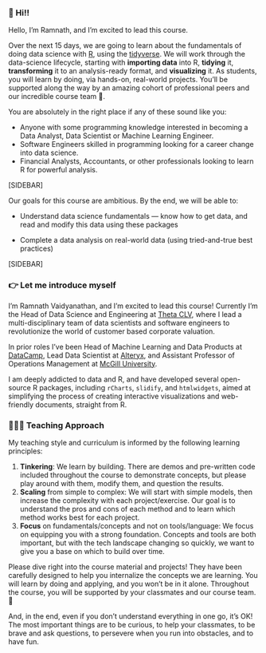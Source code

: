 ### 👋 Hi!!

Hello, I'm Ramnath, and I'm excited to lead this course.

Over the next 15 days, we are going to learn about the fundamentals of doing data science with [R](https://cran.r-project.org/), using the [tidyverse](http://tidyverse.org). We will work through the data-science lifecycle, starting with **importing data** into R, **tidying** it, **transforming** it to an analysis-ready format, and **visualizing** it. As students, you will learn by doing, via hands-on, real-world projects. You'll be supported along the way by an amazing cohort of professional peers and our incredible course team 🙌.

You are absolutely in the right place if any of these sound like you:

-   Anyone with some programming knowledge interested in becoming a Data Analyst, Data Scientist or Machine Learning Engineer.
-   Software Engineers skilled in programming looking for a career change into data science.
-   Financial Analysts, Accountants, or other professionals looking to learn R for powerful analysis.

[SIDEBAR]

Our goals for this course are ambitious. By the end, we will be able to:

-   Understand data science fundamentals --- know how to get data, and read and modify this data using these packages

-   Complete a data analysis on real-world data (using tried-and-true best practices)

[SIDEBAR]

### 👉 Let me introduce myself

I'm Ramnath Vaidyanathan, and I'm excited to lead this course! Currently I'm the Head of Data Science and Engineering at [Theta CLV](https://thetaclv.com), where I lead a multi-disciplinary team of data scientists and software engineers to revolutionize the world of customer based corporate valuation.

In prior roles I've been Head of Machine Learning and Data Products at [DataCamp](https://datacamp.com), Lead Data Scientist at [Alteryx](https://alteryx.com), and Assistant Professor of Operations Management at [McGill University](https://mcgill.com).

I am deeply addicted to data and R, and have developed several open-source R packages, including `rCharts`, `slidify`, and `htmlwidgets`, aimed at simplifying the process of creating interactive visualizations and web-friendly documents, straight from R.

### 🧑🏻‍🏫 Teaching Approach

My teaching style and curriculum is informed by the following learning principles:

1.  **Tinkering**: We learn by building. There are demos and pre-written code included throughout the course to demonstrate concepts, but please play around with them, modify them, and question the results.
2.  **Scaling** from simple to complex: We will start with simple models, then increase the complexity with each project/exercise. Our goal is to understand the pros and cons of each method and to learn which method works best for each project.
3.  **Focus** on fundamentals/concepts and not on tools/language: We focus on equipping you with a strong foundation. Concepts and tools are both important, but with the tech landscape changing so quickly, we want to give you a base on which to build over time.

Please dive right into the course material and projects! They have been carefully designed to help you internalize the concepts we are learning. You will learn by doing and applying, and you won't be in it alone. Throughout the course, you will be supported by your classmates and our course team. 🙌

And, in the end, even if you don't understand everything in one go, it's OK! The most important things are to be curious, to help your classmates, to be brave and ask questions, to persevere when you run into obstacles, and to have fun.
